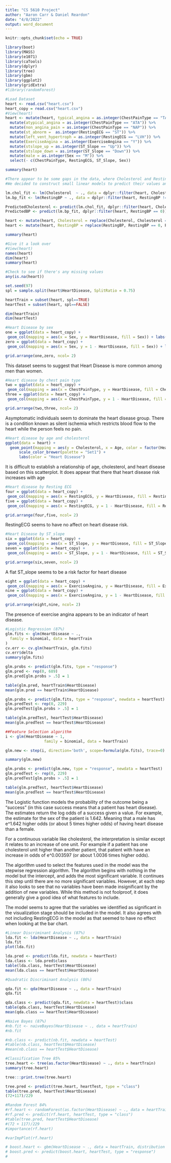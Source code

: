 ```yaml
---
title: "CS 5610 Project"
author: "Aaron Carr & Daniel Reardon"
date: "4/8/2022"
output: word_document
---
```


```r
knitr::opts_chunk$set(echo = TRUE)
```



```r
library(boot)
library(MASS)
library(e1071)
library(caTools)
library(dplyr)
library(tree)
library(gbm)
library(ggplot2)
library(gridExtra)
#library(randomForest)
```



```r
#Load Dataset
heart <- read.csv("heart.csv")
heart_copy = read.csv("heart.csv")
#View(heart)
heart <- mutate(heart, typical_angina = as.integer(ChestPainType == "TA")) %>%
  mutate(atypical_angina = as.integer(ChestPainType == "ATA")) %>%
  mutate(non_angina_pain = as.integer(ChestPainType == "NAP")) %>%
  mutate(st_abnorm =  as.integer(RestingECG == "ST")) %>%
  mutate(left_vent_hypertroph = as.integer(RestingECG == "LVH")) %>%
  mutate(ExerciseAngina = as.integer(ExerciseAngina == "Y")) %>%
  mutate(stslope_up = as.integer(ST_Slope == "Up")) %>%
  mutate(stslope_down = as.integer(ST_Slope == "Down")) %>%
  mutate(male = as.integer(Sex == "M")) %>%
  select(- c(ChestPainType, RestingECG, ST_Slope, Sex))

summary(heart)

#There appear to be some gaps in the data, where Cholesterol and RestingBP are labeled as zero, which is obviously just missing information
#We decided to construct small linear models to predict their values and replace them 

lm.chol_fit <- lm(Cholesterol  ~ ., data = dplyr::filter(heart, Cholesterol != 0))
lm.bp_fit <- lm(RestingBP ~ ., data = dplyr::filter(heart, RestingBP != 0))

PredictedCholesterol <- predict(lm.chol_fit, dplyr::filter(heart, Cholesterol == 0))
PredictedBP <- predict(lm.bp_fit, dplyr::filter(heart, RestingBP == 0))

heart <- mutate(heart, Cholesterol = replace(Cholesterol, Cholesterol == 0, PredictedCholesterol))
heart <- mutate(heart, RestingBP = replace(RestingBP, RestingBP == 0, PredictedBP))

summary(heart)

#Give it a look over
#View(heart)
names(heart)
dim(heart)
summary(heart)

#Check to see if there's any missing values
any(is.na(heart))

set.seed(97)
spl = sample.split(heart$HeartDisease, SplitRatio = 0.75)

heartTrain = subset(heart, spl==TRUE)
heartTest = subset(heart, spl==FALSE)

dim(heartTrain)
dim(heartTest)
```

```r
#Heart Disease by sex
one = ggplot(data = heart_copy) +
 geom_col(mapping = aes(x = Sex, y = HeartDisease, fill = Sex)) + labs(y = "Heart Disease")
zero = ggplot(data = heart_copy) +
 geom_col(mapping = aes(x = Sex, y = 1 - HeartDisease, fill = Sex)) + labs(y = "Non-Heart Disease")

grid.arrange(one,zero, ncol= 2)
```

This dataset seems to suggest that Heart Disease is more common among men than women.

```r
#Heart disease by chest pain type
two = ggplot(data = heart_copy) +
 geom_col(mapping = aes(x = ChestPainType, y = HeartDisease, fill = ChestPainType)) + labs(y = "Heart Disease")
three = ggplot(data = heart_copy) +
 geom_col(mapping = aes(x = ChestPainType, y = 1 - HeartDisease, fill = ChestPainType)) + labs(y = "Non-Heart Disease")

grid.arrange(two,three, ncol= 2)
```


Asymptomatic individuals seem to dominate the heart disease group. There is a condition known as silent ischemia which restricts blood flow to the heart while the person feels no pain.


```r
#Heart disease by age and cholesterol
ggplot(data = heart) +
  geom_point(mapping = aes(y = Cholesterol, x = Age, color = factor(HeartDisease, labels = c("No","Yes"))))   +
      scale_color_brewer(palette = "Set1") +
      labs(color = "Heart Disease")
```

It is difficult to establish a relationship of age, cholesterol, and heart disease based on this scatterplot. It does appear that there that heart disease risk increases with age

```r
#Heart disease by Resting ECG
four = ggplot(data = heart_copy) +
 geom_col(mapping = aes(x = RestingECG, y = HeartDisease, fill = RestingECG)) + labs(y = "Heart Disease")
five = ggplot(data = heart_copy) +
 geom_col(mapping = aes(x = RestingECG, y = 1 - HeartDisease, fill = RestingECG)) + labs(y = "Non-Heart Disease")

grid.arrange(four,five, ncol= 2)
```

RestingECG seems to have no affect on heart disease risk.

```r
#Heart Disease by ST_slope
six = ggplot(data = heart_copy) +
 geom_col(mapping = aes(x = ST_Slope, y = HeartDisease, fill = ST_Slope)) + labs(y = "Heart Disease")
seven = ggplot(data = heart_copy) +
 geom_col(mapping = aes(x = ST_Slope, y = 1 - HeartDisease, fill = ST_Slope)) + labs(y = "Non-Heart Disease")

grid.arrange(six,seven, ncol= 2)
```

A flat ST_slope seems to be a risk factor for heart disease

```r
eight = ggplot(data = heart_copy) +
 geom_col(mapping = aes(x = ExerciseAngina, y = HeartDisease, fill = ExerciseAngina)) + labs(y = "Heart Disease")
nine = ggplot(data = heart_copy) +
 geom_col(mapping = aes(x = ExerciseAngina, y = 1 - HeartDisease, fill = ExerciseAngina)) + labs(y = "Non-Heart Disease")

grid.arrange(eight,nine, ncol= 2)
```

The presence of exercise angina appears to be an indicator of heart disease.

```r
#Logistic Regression (87%)
glm.fits <- glm(HeartDisease ~ .,
  family = binomial, data = heartTrain
)
cv.err <- cv.glm(heartTrain, glm.fits)
cv.err$delta
summary(glm.fits)

glm.probs <- predict(glm.fits, type = "response")
glm.pred <- rep(0, 689)
glm.pred[glm.probs > .5] = 1

table(glm.pred, heartTrain$HeartDisease)
mean(glm.pred == heartTrain$HeartDisease)

glm.probs <- predict(glm.fits, type = "response", newdata = heartTest)
glm.predTest <- rep(0, 229)
glm.predTest[glm.probs > .5] = 1

table(glm.predTest, heartTest$HeartDisease)
mean(glm.predTest == heartTest$HeartDisease)

##Feature Selection algorithm
i <- glm(HeartDisease ~ 1,
                 family = binomial, data = heartTrain)

glm.new <- step(i, direction='both', scope=formula(glm.fits), trace=0)

summary(glm.new)

glm.probs <- predict(glm.new, type = "response", newdata = heartTest)
glm.predTest <- rep(0, 229)
glm.predTest[glm.probs > .5] = 1

table(glm.predTest, heartTest$HeartDisease)
mean(glm.predTest == heartTest$HeartDisease)

```

The Logistic function models the probability of the outcome being a "success" (in this case success means that a patient has heart disease). The estimates return the log odds of a success given a value. For example, the estimate for the sex of the patient is 1.642. Meaning that a male has e^1.642 higher odds (or about 5 times higher odds) of having heart disease than a female.

For a continuous variable like cholesterol, the interpretation is similar except it relates to an increase of one unit. For example if a patient has one cholesterol unit higher than another patient, that patient with have an increase in odds of e^0.003597 (or about 1.0036 times higher odds).

The algorithm used to select the features used in the model was the stepwise regression algorithm. The algorithm begins with nothing in the model but the intercept, and adds the most significant variable. It continues this step until there are no more significant variables. However, at each step it also looks to see that no variables have been made insignificant by the addition of new variables. While this method is not foolproof, it does generally give a good idea of what features to include.

The model seems to agree that the variables we identified as significant in the visualization stage should be included in the model. It also agrees with not including RestingECG in the model as that seemed to have no effect when looking at the bar chart.


```r
#Linear Discriminant Analysis (87%)
lda.fit <- lda(HeartDisease ~ ., data = heartTrain)
lda.fit
plot(lda.fit)

lda.pred <- predict(lda.fit, newdata = heartTest)
lda.class <- lda.pred$class
table(lda.class, heartTest$HeartDisease)
mean(lda.class == heartTest$HeartDisease)
```



```r
#Quadratic Discriminant Analysis (86%)

qda.fit <- qda(HeartDisease ~ ., data = heartTrain)
qda.fit

qda.class <- predict(qda.fit, newdata = heartTest)$class
table(qda.class, heartTest$HeartDisease)
mean(qda.class == heartTest$HeartDisease)
```



```r
#Naive Bayes (87%)
#nb.fit <- naiveBayes(HeartDisease ~ ., data = heartTrain)
#nb.fit

#nb.class <- predict(nb.fit, newdata = heartTest)
#table(nb.class, heartTest$HeartDisease)
#mean(nb.class == heartTest$HeartDisease)

```



```r
#Classification Tree 85%
tree.heart <- tree(as.factor(HeartDisease) ~ ., data = heartTrain)
summary(tree.heart)

tree:::print.tree(tree.heart)

tree.pred <- predict(tree.heart, heartTest, type = "class")
table(tree.pred, heartTest$HeartDisease)
(72+117)/229
```

```r
#Random Forest 84%
#rf.heart <- randomForest(as.factor(HeartDisease) ~ ., data = heartTrain, importance = TRUE)
#rf.pred <- predict(rf.heart, heartTest, type = "class")
#table(tree.pred, heartTest$HeartDisease)
#(72 + 117)/229
#importance(rf.heart)

#varImpPlot(rf.heart)
```

```r
# boost.heart <- gbm(HeartDisease ~ ., data = heartTrain, distribution = "bernoulli")
# boost.pred <- predict(boost.heart, heartTest, type = "response")
# 

```